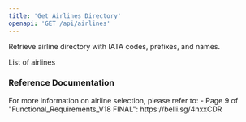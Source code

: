 ```yaml
---
title: 'Get Airlines Directory'
openapi: 'GET /api/airlines'
---
```


Retrieve airline directory with IATA codes, prefixes, and names.


<ParamField status="200" type="AirlinesResponse">
  <ParamField name="airlines" type="array">
    List of airlines
  </ParamField>
</ParamField>

### Reference Documentation

<Info>
For more information on airline selection, please refer to:
- Page 9 of "Functional_Requirements_V18 FINAL": https://belli.sg/4nxxCDR
</Info>
